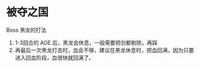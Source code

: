 # 被夺之国

Boss 黑龙的打法

1. 1-3回合的 AOE 后，黑龙会休息，一般需要把剑都剔除，再踩
1. 再最后一次黑龙打击时，血会不够，建议在黑龙休息时，把血回满，因为只要进入回血阶段，血很快就回满了。
